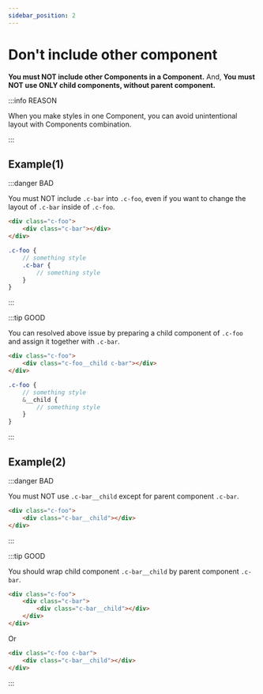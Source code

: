 ```yaml
---
sidebar_position: 2
---
```


# Don't include other component

**You must NOT include other Components in a Component.** And, **You must NOT use ONLY child components, without parent component.**

:::info REASON

When you make styles in one Component, you can avoid unintentional layout with Components combination.

:::

## Example(1)

:::danger BAD

You must NOT include `.c-bar` into `.c-foo`, even if you want to change the layout of `.c-bar` inside of `.c-foo`.

```html
<div class="c-foo">
    <div class="c-bar"></div>
</div>
```

```scss title="scss/object/component/_foo.scss"
.c-foo {
    // something style
    .c-bar {
        // something style
    }
}
```

:::

:::tip GOOD

You can resolved above issue by preparing a child component of `.c-foo` and assign it together with `.c-bar`.

```html
<div class="c-foo">
    <div class="c-foo__child c-bar"></div>
</div>
```

```scss title="scss/object/component/_foo.scss"
.c-foo {
    // something style
    &__child {
        // something style
    }
}
```

:::

## Example(2)

:::danger BAD

You must NOT use `.c-bar__child` except for parent component `.c-bar`.

```html
<div class="c-foo">
    <div class="c-bar__child"></div>
</div>
```

:::

:::tip GOOD

You should wrap child component `.c-bar__child` by parent component `.c-bar`.

```html
<div class="c-foo">
    <div class="c-bar">
        <div class="c-bar__child"></div>
    </div>
</div>
```

Or

```html
<div class="c-foo c-bar">
    <div class="c-bar__child"></div>
</div>
```

:::
